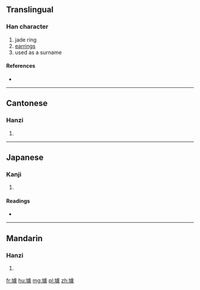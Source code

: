 ==Translingual==

===Han character===
{{Han char|rn=96|rad=玉|as=13|sn=17|four=1113<sub>2</sub>|canj=一土卜心人 (MGYPO)}}

# jade ring
# [[earrings]]
# used as a surname

====References====
* {{Han ref|kx=0743.010|dkj=21271|dj=1152.020|hdz=21139.170|uh=74A9|ud=29865|bh=C0F3|bd=49395}}

----

==Cantonese==

===Hanzi===
{{yue-hanzi|jyut=|y=keui4}}

# {{defn|lang=yue|sort=玉13}}

----

==Japanese==

===Kanji===
{{ja-kanji|grade=|rs=玉13}}

# {{defn|lang=ja|sort=玉13}}

====Readings====
* {{ja-readings|on=[[きょ]] (kyo), [[ご]] (go)|kun=|nanori=}}

----

==Mandarin==

===Hanzi===
{{cmn-hanzi|pin=[[qú]] ([[qu2]])|wg=ch'ü<sup>2</sup>}}

# {{defn|lang=cmn|sort=玉13}}

[[fr:璩]]
[[hu:璩]]
[[mg:璩]]
[[pl:璩]]
[[zh:璩]]